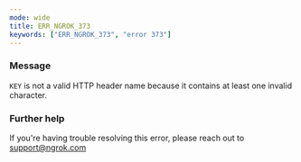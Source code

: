 ```yaml
---
mode: wide
title: ERR_NGROK_373
keywords: ["ERR_NGROK_373", "error 373"]
---
```


### Message

`KEY` is not a valid HTTP header name because it contains at least one invalid character.

### Further help

If you're having trouble resolving this error, please reach out to [support@ngrok.com](mailto:support@ngrok.com?subject=Help%20with%20ERR_NGROK_373)
